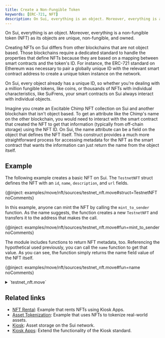 ---
title: Create a Non-Fungible Token
keywords: [ERC-721, NFT]
description: On Sui, everything is an object. Moreover, everything is a non-fungible token (NFT) as its objects are unique, non-fungible, and owned.
---

On Sui, everything is an object. Moreover, everything is a non-fungible token (NFT) as its objects are unique, non-fungible, and owned.

Creating NFTs on Sui differs from other blockchains that are not object based. Those blockchains require a dedicated standard to handle the properties that define NFTs because they are based on a mapping between smart contracts and the token's ID. For instance, the ERC-721 standard on Ethereum was necessary to pair a globally unique ID with the relevant smart contract address to create a unique token instance on the network. 

On Sui, every object already has a unique ID, so whether you're dealing with a million fungible tokens, like coins, or thousands of NFTs with individual characteristics, like SuiFrens, your smart contracts on Sui always interact with individual objects. 

Imagine you create an Excitable Chimp NFT collection on Sui and another blockchain that isn't object based. To get an attribute like the Chimp's name on the other blockchain, you would need to interact with the smart contract that created the NFT to get that information (typically from off-chain storage) using the NFT ID. On Sui, the name attribute can be a field on the object that defines the NFT itself. This construct provides a much more straightforward process for accessing metadata for the NFT as the smart contract that wants the information can just return the name from the object itself.

## Example

The following example creates a basic NFT on Sui. The `TestnetNFT` struct defines the NFT with an `id`, `name`, `description`, and `url` fields. 

{@inject: examples/move/nft/sources/testnet_nft.move#struct=TestnetNFT noComments}

In this example, anyone can mint the NFT by calling the `mint_to_sender` function. As the name suggests, the function creates a new `TestnetNFT` and transfers it to the address that makes the call. 

{@inject: examples/move/nft/sources/testnet_nft.move#fun=mint_to_sender noComments}

The module includes functions to return NFT metadata, too. Referencing the hypothetical used previously, you can call the `name` function to get that value. As you can see, the function simply returns the name field value of the NFT itself.

{@inject: examples/move/nft/sources/testnet_nft.move#fun=name noComments}

<details>
<summary>
`testnet_nft.move` 
</summary>

{@inject: examples/move/nft/sources/testnet_nft.move}

</details>

## Related links

- [NFT Rental](./nft/nft-rental.mdx): Example that rents NFTs using Kiosk Apps. 
- [Asset Tokenization](./nft/asset-tokenization.mdx): Example that uses NFTs to tokenize real-world assets.
- [Kiosk](../../standards/kiosk.mdx): Asset storage on the Sui network.
- [Kiosk Apps](../../standards/kiosk-apps.mdx): Extend the functionality of the Kiosk standard. 